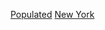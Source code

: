 {{United States state settlements}}
{{GeoGroup|level=2}}
{{Commons category|Populated places in New York (state)}}

[[Category:紐約州地理|Populated]]
[[Category:美國各州聚居地|New York]]